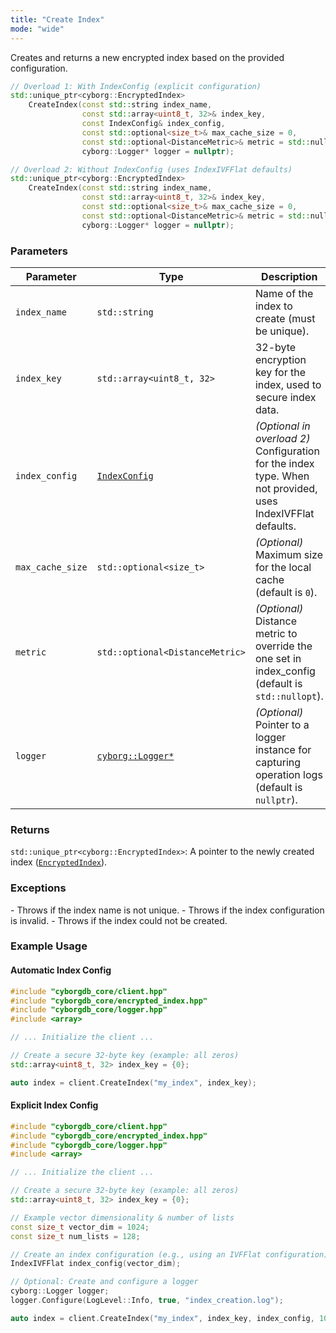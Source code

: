 ```yaml
---
title: "Create Index"
mode: "wide"
---
```


Creates and returns a new encrypted index based on the provided configuration.

```cpp
// Overload 1: With IndexConfig (explicit configuration)
std::unique_ptr<cyborg::EncryptedIndex> 
    CreateIndex(const std::string index_name,
                const std::array<uint8_t, 32>& index_key,
                const IndexConfig& index_config,
                const std::optional<size_t>& max_cache_size = 0,
                const std::optional<DistanceMetric>& metric = std::nullopt,
                cyborg::Logger* logger = nullptr);

// Overload 2: Without IndexConfig (uses IndexIVFFlat defaults)
std::unique_ptr<cyborg::EncryptedIndex> 
    CreateIndex(const std::string index_name,
                const std::array<uint8_t, 32>& index_key,
                const std::optional<size_t>& max_cache_size = 0,
                const std::optional<DistanceMetric>& metric = std::nullopt,
                cyborg::Logger* logger = nullptr);
```

### Parameters

| Parameter | Type | Description |
|----------------|-------------------------------|-----------------------------------------------------|
| `index_name` | `std::string` | Name of the index to create (must be unique). |
| `index_key` | `std::array<uint8_t, 32>` | 32-byte encryption key for the index, used to secure index data. |
| `index_config` | [`IndexConfig`](../types#indexconfig) | _(Optional in overload 2)_ Configuration for the index type. When not provided, uses IndexIVFFlat defaults. |
| `max_cache_size` | `std::optional<size_t>` | _(Optional)_ Maximum size for the local cache (default is `0`). |
| `metric` | `std::optional<DistanceMetric>` | _(Optional)_ Distance metric to override the one set in index_config (default is `std::nullopt`). |
| `logger` | [`cyborg::Logger*`](./logger) | _(Optional)_ Pointer to a logger instance for capturing operation logs (default is `nullptr`). |

### Returns

`std::unique_ptr<cyborg::EncryptedIndex>`: A pointer to the newly created index ([`EncryptedIndex`](../encrypted-index)).

### Exceptions

<AccordionGroup>
    <Accordion title="std::invalid_argument">
        - Throws if the index name is not unique.
        - Throws if the index configuration is invalid.
    </Accordion>
    <Accordion title="std::runtime_exception">
        - Throws if the index could not be created.
    </Accordion>
</AccordionGroup>

### Example Usage

#### Automatic Index Config

```cpp
#include "cyborgdb_core/client.hpp"
#include "cyborgdb_core/encrypted_index.hpp"
#include "cyborgdb_core/logger.hpp"
#include <array>

// ... Initialize the client ...

// Create a secure 32-byte key (example: all zeros)
std::array<uint8_t, 32> index_key = {0};

auto index = client.CreateIndex("my_index", index_key);
```

#### Explicit Index Config

```cpp
#include "cyborgdb_core/client.hpp"
#include "cyborgdb_core/encrypted_index.hpp"
#include "cyborgdb_core/logger.hpp"
#include <array>

// ... Initialize the client ...

// Create a secure 32-byte key (example: all zeros)
std::array<uint8_t, 32> index_key = {0};

// Example vector dimensionality & number of lists
const size_t vector_dim = 1024;
const size_t num_lists = 128;

// Create an index configuration (e.g., using an IVFFlat configuration)
IndexIVFFlat index_config(vector_dim);

// Optional: Create and configure a logger
cyborg::Logger logger;
logger.Configure(LogLevel::Info, true, "index_creation.log");

auto index = client.CreateIndex("my_index", index_key, index_config, 1000, DistanceMetric::Euclidean, &logger);